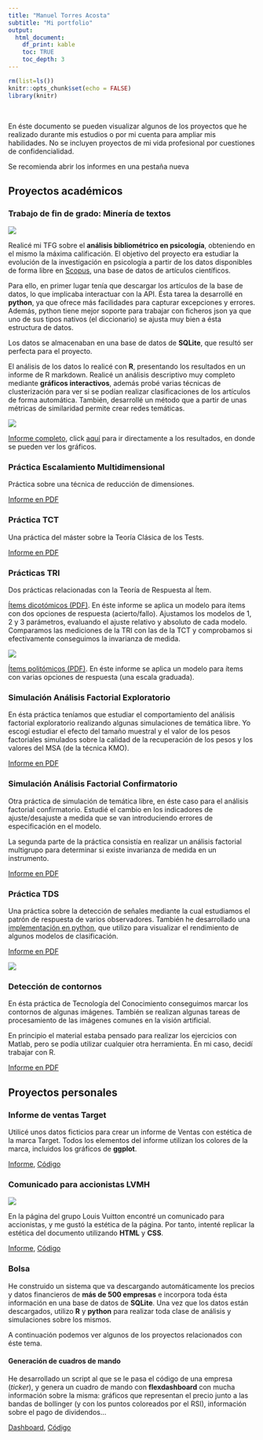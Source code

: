 ```yaml
---
title: "Manuel Torres Acosta"
subtitle: "Mi portfolio"
output: 
  html_document: 
    df_print: kable
    toc: TRUE
    toc_depth: 3
---
```


<link rel="stylesheet" href="style.css">

```r
rm(list=ls())
knitr::opts_chunk$set(echo = FALSE)
library(knitr)
```

<br>

En éste documento se pueden visualizar algunos de los proyectos que he realizado durante mis estudios o por mi cuenta para ampliar mis habilidades. No se incluyen proyectos de mi vida profesional por cuestiones de confidencialidad.

<p class="annot">Se recomienda abrir los informes en una pestaña nueva</p>

## Proyectos académicos 

### Trabajo de fin de grado: Minería de textos

![](images/wordcloudKeywords.png)

Realicé mi TFG sobre el **análisis bibliométrico en psicología**, obteniendo en el mismo la máxima calificación. El objetivo del proyecto era estudiar la evolución de la investigación en psicología a partir de los datos disponibles de forma libre en [Scopus](https://www.scopus.com/), una base de datos de artículos científicos.

Para ello, en primer lugar tenía que descargar los artículos de la base de datos, lo que implicaba interactuar con la API. Ésta tarea la desarrollé en **python**, ya que ofrece más facilidades para capturar excepciones y errores. Además, python tiene mejor soporte para trabajar con ficheros json ya que uno de sus tipos nativos (el diccionario) se ajusta muy bien a ésta estructura de datos.

Los datos se almacenaban en una base de datos de **SQLite**, que resultó ser perfecta para el proyecto.

El análisis de los datos lo realicé con **R**, presentando los resultados en un informe de R markdown. Realicé un análisis descriptivo muy completo mediante **gráficos interactivos**, además probé varias técnicas de clusterización para ver si se podían realizar clasificaciones de los artículos de forma automática. También, desarrollé un método que a partir de unas métricas de similaridad permite crear redes temáticas.

![](images/KeywordNet.png)

[Informe completo](projects/TFG_MineriaTextoCompleto.html), click  [aquí](projects/TFG_MineriaTextoCompleto.html#Resultados) para ir directamente a los resultados, en donde se pueden ver los gráficos.

### Práctica Escalamiento Multidimensional

Práctica sobre una técnica de reducción de dimensiones.

[Informe en PDF](projects/EscalamientoMultidimensional.pdf)

### Práctica TCT

Una práctica del máster sobre la Teoría Clásica de los Tests.

[Informe en PDF](projects/TCT.pdf)

### Prácticas TRI

Dos prácticas relacionadas con la Teoría de Respuesta al Ítem.

[Ítems dicotómicos (PDF)](projects/TRI_DICO.pdf). En éste informe se aplica un modelo para ítems con dos opciones de respuesta (acierto/fallo). Ajustamos los modelos de 1, 2 y 3 parámetros, evaluando el ajuste relativo y absoluto de cada modelo. Comparamos las mediciones de la TRI con las de la TCT y comprobamos si efectivamente conseguimos la invarianza de medida.

![](images/testReliability.png)

[Ítems politómicos (PDF)](projects/TRI_POLI.pdf). En éste informe se aplica un modelo para ítems con varias opciones de respuesta (una escala graduada).

### Simulación Análisis Factorial Exploratorio

En ésta práctica teníamos que estudiar el comportamiento del análisis factorial exploratorio realizando algunas simulaciones de temática libre. Yo escogí estudiar el efecto del tamaño muestral y el valor de los pesos factoriales simulados sobre la calidad de la recuperación de los pesos y los valores del MSA (de la técnica KMO).

[Informe en PDF](projects/SimulacionFactorialExploratorio.pdf)

### Simulación Análisis Factorial Confirmatorio

Otra práctica de simulación de temática libre, en éste caso para el análisis factorial confirmatorio. Estudié el cambio en los indicadores de ajuste/desajuste a medida que se van introduciendo errores de especificación en el modelo. 

La segunda parte de la práctica consistía en realizar un análisis factorial multigrupo para determinar si existe invarianza de medida en un instrumento.

[Informe en PDF](projects/SimulacionFactorialConfirmatorio.pdf)

### Práctica TDS

Una práctica sobre la detección de señales mediante la cual estudiamos el patrón de respuesta de varios observadores. También he desarrollado una [implementación en python](https://github.com/manu-torres/portfolio/blob/main/projects/tdsPlot.py), que utilizo para visualizar el rendimiento de algunos modelos de clasificación.

[Informe en PDF](projects/TDS.pdf)

![](images/plotTDS.png)

### Detección de contornos

En ésta práctica de Tecnología del Conocimiento conseguimos marcar los contornos de algunas imágenes. También se realizan algunas tareas de procesamiento de las imágenes comunes en la visión artificial.

En principio el material estaba pensado para realizar los ejercicios con Matlab, pero se podía utilizar cualquier otra herramienta. En mi caso, decidí trabajar con R.

[Informe en PDF](projects/DeteccionContornos.pdf)

## Proyectos personales

### Informe de ventas Target

Utilicé unos datos ficticios para crear un informe de Ventas con estética de la marca Target. Todos los elementos del informe utilizan los colores de la marca, incluidos los gráficos de **ggplot**.

[Informe](projects/VentasTarget.html), [Código](https://github.com/manu-torres/portfolio/blob/main/projects/VentasTarget.Rmd)

### Comunicado para accionistas LVMH

![](images/reportLVMH.png)

En la página del grupo Louis Vuitton encontré un comunicado para accionistas, y me gustó la estética de la página. Por tanto, intenté replicar la estética del documento utilizando **HTML** y **CSS**.

[Informe](projects/ComunicadoLVMH.html), [Código](https://github.com/manu-torres/portfolio/blob/main/projects/ComunicadoLVMH.Rmd)

### Bolsa

He construido un sistema que va descargando automáticamente los precios y datos financieros de **más de 500 empresas** e incorpora toda ésta información en una base de datos de **SQLite**. Una vez que los datos están descargados, utilizo **R** y **python** para realizar toda clase de análisis y simulaciones sobre los mismos.

A continuación podemos ver algunos de los proyectos relacionados con éste tema.

#### Generación de cuadros de mando

He desarrollado un script al que se le pasa el código de una empresa (*ticker*), y genera un cuadro de mando con **flexdashboard** con mucha información sobre la misma: gráficos que representan el precio junto a las bandas de bollinger (y con los puntos coloreados por el RSI), información sobre el pago de dividendos...

[Dashboard](projects/DashboardAccion.html), [Código](https://github.com/manu-torres/portfolio/blob/main/projects/DashboardAccion.Rmd)

<br>

<br>
